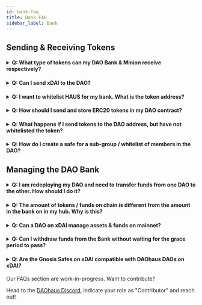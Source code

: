 ```yaml
---
id: bank-faq
title: Bank FAQ
sidebar_label: Bank
---
```


## Sending & Receiving Tokens

<h4><details>
  <summary>Q: What type of tokens can my DAO Bank & Minion receive respectively?</summary>
  
<p>&nbsp;</p>
  
A: Your DAO's Bank can receive ERC-20 tokens, where minions can accept both ERC-20s, Native tokens (e.g. ETH, MATIC, xDAI respectively) and ERC-721 NFTs.
  
  </details></h4>
  
  <h4><details>
  <summary>Q: Can I send xDAI to the DAO?</summary>
  
<p>&nbsp;</p>
  
A: The DAO cannot accept xDAI and it should normally revert the transaction when you are sending it. 
Please do not send xDAI to your DAO. 

You should either wrap your xDAI on wrapeth.com or enable the Wrap N Zap boost for your DAO. 
  
  </details></h4>
  
   <h4><details>
  <summary>Q: I want to whitelist HAUS for my bank. What is the token address?</summary>
  
<p>&nbsp;</p>
  
A: 0xb0C5f3100A4d9d9532a4CfD68c55F1AE8da987Eb
  
  </details></h4>
  
<h4><details>
  <summary>Q: How should I send and store ERC20 tokens in my DAO contract?</summary>
  
<p>&nbsp;</p>
  
A: If the token is already whitelisted, you can send the tokens to the DAO address, or submit a Funding Proposal with Tribute. 
  
  </details></h4>
  
  <h4><details>
  <summary>Q: What happens if I send tokens to the DAO address, but have not whitelisted the token?</summary>

<p>&nbsp;</p>
  
A: The token will be owned by the contract, but not show up on your treasury.
  
  </details></h4>

<h4>
  <details>
  <summary>Q: How do I create a safe for a sub-group / whitelist of members in the DAO?</summary>

<p>&nbsp;</p>
  
A: You can create a Gnosis safe with the whitelisted members as the owners of the safe.
  
  </details>
</h4> 
 

## Managing the DAO Bank

 <h4><details>
  <summary>Q: I am redeploying my DAO and need to transfer funds from one DAO to the other. How should I do it?</summary>
  
<p>&nbsp;</p>
  
A: Do not send the funds directly to the DAO address.

The first approach is to claim the balances from the old DAO and provide tribute in the new DAO to deposit the funds.

The second approach is to transfer funds to a Minion and use the Minion to send the funds.

Do not send funds to your new DAO address via a funding proposal as the contract is merely updating the internal balances, which members or minions should ideally withdraw later on. Your funds will be lost.

  </details></h4>
  
   <h4><details>
  <summary>Q: The amount of tokens / funds on chain is different from the amount in the bank on in my hub. Why is this?</summary>
  
<p>&nbsp;</p>
  
A: As the contract holds different internal balances and proposal escrows, the amounts on the Bank UI and Explorer may be different. For example, the Explorer amount includes new members' tributes that are still being processed, or funds payable to Members that are unclaimed. In these scenarios, the amount on the Explorer will exceed the amount on the Bank UI. 
  
  </details></h4>

  <h4>
    <details>
      <summary>Q: Can a DAO on xDAI manage assets & funds on mainnet?</summary>
  
      <p>&nbsp;</p>
  
        A: Currently, no. However, there is a Gnosis Safe boost coming up that will enable a DAO on xDAI to control a safe on mainnet.  
  
    </details>
  </h4>
  

  <h4>
    <details>
      <summary>Q:  Can I withdraw funds from the Bank without waiting for the grace period to pass?</summary>
  
      <p>&nbsp;</p>
  
        A: No, funds can only be withdrawn after the grace period has passed.
  
    </details>
  </h4>

  <h4>
    <details>
      <summary>Q: Are the Gnosis Safes on xDAI compatible with DAOhaus DAOs on xDAI?</summary>
  
      <p>&nbsp;</p>
  
        A: Yes, they are compatible.
  
    </details>
  </h4>

Our FAQs section are work-in-progress. Want to contribute?

Head to the [DAOhaus Discord](https://discord.gg/bUd7HqMx), indicate your role as "Contributor" and reach out!
